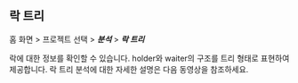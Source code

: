 ## 락 트리

홈 화면 > 프로젝트 선택 > ***분석*** > ***락 트리***

락에 대한 정보를 확인할 수 있습니다. holder와 waiter의 구조를 트리 형태로 표현하여 제공합니다. 락 트리 분석에 대한 자세한 설명은 다음 동영상을 참조하세요.

<Youtube ko="USSKyBbcQ98" en="USSKyBbcQ98" ja="USSKyBbcQ98" />
